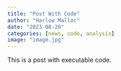 ```yaml
---
title: "Post With Code"
author: "Harlow Malloc"
date: "2023-08-20"
categories: [news, code, analysis]
image: "image.jpg"
---
```


This is a post with executable code.
